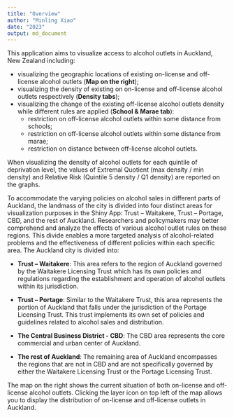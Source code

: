 ```yaml
---
title: "Overview"
author: "Minling Xiao"
date: "2023"
output: md_document
---
```


This application aims to visualize access to alcohol outlets in Auckland, New Zealand including:

+ visualizing the geographic locations of existing on-license and off-license alcohol outlets (**Map on the right**);
+ visualizing the density of existing on on-license and off-license alcohol outlets respectively (**Density tabs**);
+ visualizing the change of the existing off-license alcohol outlets density while different rules are applied (**School & Marae tab**):
    * restriction on off-license alcohol outlets within some distance from schools;
    * restriction on off-license alcohol outlets within some distance from marae;
    * restriction on distance between off-license alcohol outlets.

When visualizing the density of alcohol outlets for each quintile of deprivation level, the values of Extremal Quotient (max density / min density) and Relative Risk (Quintile 5 density / Q1 density) are reported on the graphs.
    
To accommodate the varying policies on alcohol sales in different parts of Auckland, the landmass of the city is divided into four distinct areas for visualization purposes in the Shiny App: Trust – Waitakere, Trust – Portage, CBD, and the rest of Auckland. Researchers and policymakers may better comprehend and analyze the effects of various alcohol outlet rules on these regions. This divide enables a more targeted analysis of alcohol-related problems and the effectiveness of different policies within each specific area. The Auckland city is divided into:

+ **Trust – Waitakere**: This area refers to the region of Auckland governed by the Waitakere Licensing Trust which has its own policies and regulations regarding the establishment and operation of alcohol outlets within its jurisdiction.
    
+	**Trust – Portage**: Similar to the Waitakere Trust, this area represents the portion of Auckland that falls under the jurisdiction of the Portage Licensing Trust. This trust implements its own set of policies and guidelines related to alcohol sales and distribution.

+ **The Central Business District - CBD**: The CBD area represents the core commercial and urban center of Auckland.

+ **The rest of Auckland**: The remaining area of Auckland encompasses the regions that are not in CBD and are not specifically governed by either the Waitakere Licensing Trust or the Portage Licensing Trust.
	  
The map on the right shows the current situation of both on-license and off-license alcohol outlets. Clicking the layer icon on top left of the map allows you to display the distribution of on-license and off-license outlets in Auckland.

    
    